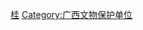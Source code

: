 {{Catnav|頁面分類|各種主題的頁面分類|各種主題的歷史|考古学|文物|各國文物|中国文物|中国文物分类|中国省级文物保护单位}}
{{Catnav|頁面分類|历史|各國歷史|各國文物|中国文物|中国文物分类|中国省级文物保护单位}}
{{Catnav|頁面分類|人文學科|考古学|文物|各國文物|中国文物|中国文物分类|中国省级文物保护单位}}
{{Catnav|頁面分類|各種主題的頁面分類|依中国各省来作的分类|中国各省文物|广西文物}}

{{catmore}}

[[Category:中国省级文物保护单位|桂]]
[[Category:广西文物保护单位|Category:广西文物保护单位]]